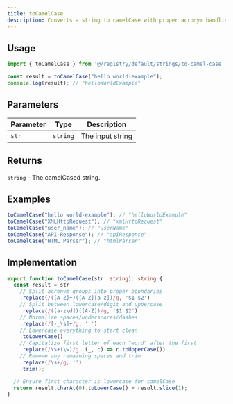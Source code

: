 ```yaml
---
title: toCamelCase
description: Converts a string to camelCase with proper acronym handling
---
```


## Usage

```typescript
import { toCamelCase } from '@/registry/default/strings/to-camel-case';

const result = toCamelCase("hello world-example");
console.log(result); // "helloWorldExample"
```

## Parameters

| Parameter | Type     | Description      |
|-----------|----------|------------------|
| `str`     | `string` | The input string |

## Returns

`string` - The camelCased string.

## Examples

```typescript
toCamelCase("hello world-example"); // "helloWorldExample"
toCamelCase("XMLHttpRequest"); // "xmlHttpRequest"
toCamelCase("user_name"); // "userName"
toCamelCase("API-Response"); // "apiResponse"
toCamelCase("HTML Parser"); // "htmlParser"
```

## Implementation

```typescript
export function toCamelCase(str: string): string {
  const result = str
    // Split acronym groups into proper boundaries
    .replace(/([A-Z]+)([A-Z][a-z])/g, '$1 $2')
    // Split between lowercase/digit and uppercase
    .replace(/([a-z\d])([A-Z])/g, '$1 $2')
    // Normalize spaces/underscores/dashes
    .replace(/[-_\s]+/g, ' ')
    // Lowercase everything to start clean
    .toLowerCase()
    // Capitalize first letter of each "word" after the first
    .replace(/\s+(\w)/g, (_, c) => c.toUpperCase())
    // Remove any remaining spaces and trim
    .replace(/\s+/g, '')
    .trim();

  // Ensure first character is lowercase for camelCase
  return result.charAt(0).toLowerCase() + result.slice(1);
}
```
